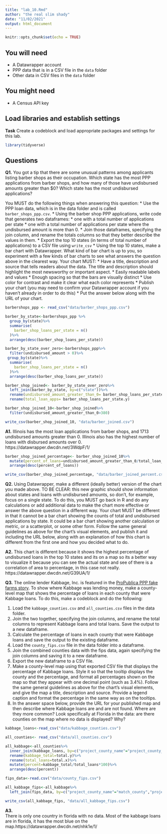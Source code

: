```yaml
---
title: "lab_10.Rmd"
author: "the real slim shady"
date: "11/02/2021"
output: html_document
---
```


```r
knitr::opts_chunk$set(echo = TRUE)
```

## You will need

* A Datawrapper account
* PPP data that is in a CSV file in the `data` folder
* Other data in CSV files in the `data` folder

## You might need

* A Census API key

## Load libraries and establish settings

**Task** Create a codeblock and load appropriate packages and settings for this lab.
```r
library(tidyverse)
```
## Questions

**Q1.** You got a tip that there are some unusual patterns among applicants listing barber shops as their occupation. Which state has the most PPP applications from barber shops, and how many of those have undisbursed amounts greater than $0? Which state has the most undisbursed applications?

You MUST do the following things when answering this question:
* Use the PPP loan data, which is in the data folder and is called `barber_shops_ppp.csv`.
* Using the barber shop PPP applications, write code that generates two dataframes:
  * one with a total number of applications per state
  * one with a total number of applications per state where the undisbursed amount is more than 0.
* Join those dataframes, specifying the join column, and rename the totals columns so that they better describe the values in them.
* Export the top 10 states (in terms of total number of applications) to a CSV file using `write_csv`
* Using the top 10 states, make a bar chart with Datawrapper. What kind of bar chart is up to you, so experiment with a few kinds of bar charts to see what answers the question above in the clearest way. Your chart MUST:
  * Have a title, description and source that tells readers about the data. The title and description should highlight the most newsworthy or important aspect.
  * Easily readable labels and values
  * Enough spacing so that the bars are visually distinct
  * Use color for contrast and make it clear what each color represents
* Publish your chart (you may need to confirm your Datawrapper account if you haven't already in order to do this)
* Put the answer below along with the URL of your chart.
```r
barbershops_ppp <- read_csv("data/barber_shops_ppp.csv")

barber_by_state<-barbershops_ppp %>%
  group_by(state)%>%
  summarise(
    barber_shop_loans_per_state = n()
  )%>%
  arrange(desc(barber_shop_loans_per_state))

barber_by_state_over_zero<-barbershops_ppp%>%
  filter(undisbursed_amount > 0)%>%
 group_by(state)%>%
  summarise(
    barber_shop_loans_per_state = n()
  )%>%
  arrange(desc(barber_shop_loans_per_state))

barber_shop_joined<- barber_by_state_over_zero%>%
  left_join(barber_by_state, by=c("state"))%>%
  rename(undisbursed_amount_greater_than_0= barber_shop_loans_per_state.x)%>%
  rename(total_loan_apps= barber_shop_loans_per_state.y)

barber_shop_joined_10<-barber_shop_joined%>%
  filter(undisbursed_amount_greater_than_0>380)

write_csv(barber_shop_joined_10, "data/barber_joined.csv")
```
**A1.**
Illinois has the most loan applications from barber shops, and 1713 undisbursed amounts greater than 0. Illinois also has the highest number of loans with disbursed amounts over 0.
https://datawrapper.dwcdn.net/3WdpF/1/

```r
barber_shop_joined_percentage<- barber_shop_joined_10%>%
  mutate(percent_of_loans=undisbursed_amount_greater_than_0/total_loan_apps*100)%>%
  arrange(desc(percent_of_loans))

write_csv(barber_shop_joined_percentage, "data/barber_joined_percent.csv")
```
**Q2.** Using Datawrapper, make a different (ideally better) version of the chart you made above. TO BE CLEAR: this new graphic should show information about states and loans with undisbursed amounts, so don't, for example, focus on a single state. To do this, you MUST go back in R and do any calculations or add additional data to make the chart more effective or answer the above question in a different way. Your chart MUST be different in that it cannot be a bar chart showing the counts of total and undisbursed applications by state. It could be a bar chart showing another calculation or metric, or a scatterplot, or some other form. Follow the same general guidelines as above for the chart's visual elements, and publish it and including the URL below, along with an explanation of how this chart is different from the first one and how you decided what to do.

**A2.**
This chart is different because it shows the highest percentage of undisbursed loans in the top 10 states and its on a map so its a better way to visualize it because you can see the actual state and see of there is a correlation of area to percentage, in this case not really.
https://datawrapper.dwcdn.net/G39UA/1/

**Q3.** The online lender Kabbage, Inc. is featured in the [ProPublica PPP fake farms story](https://www.propublica.org/article/ppp-farms). To show where Kabbage was lending money, make a county-level map that shows the percentage of loans in each county that were Kabbage loans. To do this, make a codeblock and do the following:

1. Load the `kabbage_counties.csv` and `all_counties.csv` files in the data folder.
2. Join the two together, specifying the join columns, and rename the total columns to represent Kabbage loans and total loans. Save the output to a new dataframe.
3. Calculate the percentage of loans in each county that were Kabbage loans and save the output to the existing dataframe.
4. Load the `county_fips.csv` file in the data folder into a dataframe.
5. Join the combined counties data with the fips data, again specifying the join columns and saving it to a new dataframe.
6. Export the new dataframe to a CSV file.
7. Make a county-level map using that exported CSV file that displays the percentage of Kabbage loans. Style it so that the tooltip displays the county and the percentage, and format all percentages shown on the map so that they appear with one decimal point (such as 3.4%). Follow the same general guidelines as above for the chart's visual elements, and give the map a title, description and source. Provide a legend caption and format the percentage in the same way as on the tooltips.
8. In the answer space below, provide the URL for your published map and then describe where Kabbage loans are and are not found. Where are they more common? Look specifically at Florida in the data: are there counties on the map where no data is displayed? Why?
```r
kabbage_loans<-read_csv("data/kabbage_counties.csv")

all_counties<- read_csv("data/all_counties.csv")

all_kabbage<-all_counties%>%
  inner_join(kabbage_loans, by=c("project_county_name"="project_county_name","project_state"="project_state"))%>%
  rename(kabbage_total=total.y)%>%
  rename(total_loans=total.x)%>%
  mutate(percent=kabbage_total/total_loans*100)%>%
  arrange(desc(percent))

fips_data<-read.csv("data/county_fips.csv")

all_kabbage_fips<-all_kabbage%>%
  left_join(fips_data, by=c("project_county_name"="match_county","project_state"="state"))

write_csv(all_kabbage_fips, "data/all_kabbage_fips.csv")
```
**A3.**  
There is only one country in florida with no data. Most of the kabbage loans are in florida, it has the most blue on the map.https://datawrapper.dwcdn.net/nhk1e/1/
